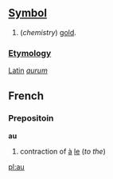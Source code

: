 ==[[Symbol]]==

# (''chemistry'') [[gold]].

===[[Etymology]]===

[[Latin]] ''[[aurum]]''

==French==
===Prepositoin===
'''au'''

# contraction of [[à]] [[le]] (''to the'')

[[pl:au]]